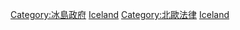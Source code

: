 {{cat main}}
{{Commons category|Law of Iceland}}

[[Category:冰島政府|Category:冰島政府]]
[[Category:各國法律|Iceland]]
[[Category:北歐法律|Category:北歐法律]]
[[Category:欧洲法律|Iceland]]